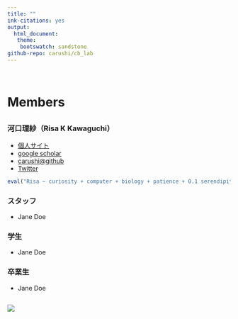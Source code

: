 ```yaml
---
title: ""
ink-citations: yes
output: 
  html_document:
   theme:
    bootswatch: sandstone 
github-repo: carushi/cb_lab
---
```


<br>

# Members {.row}
##  {.col-md-8}

### 河口理紗（Risa K Kawaguchi）
- [個人サイト](https://sites.google.com/site/cawatchm/)
- [google scholar]("https://scholar.google.com/citations?user=BLtM6hoAAAAJh")
- [carushi@github](https://github.com/carushi)
- [Twitter](https://twitter.com/can_pyong)

```r
eval("Risa ~ curiosity + computer + biology + patience + 0.1 serendipity")
```

### スタッフ

- Jane Doe

### 学生

- Jane Doe

### 卒業生

- Jane Doe

## {.col-md-4 }

![](figures/members/kawaguchi.jpeg)